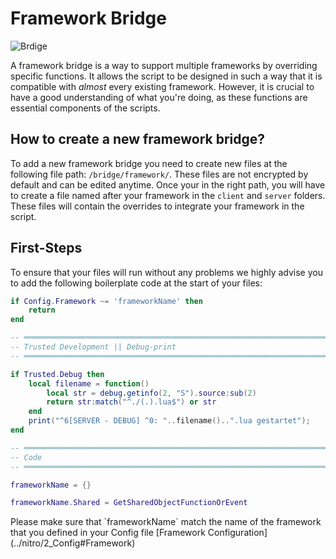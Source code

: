 
# Framework Bridge

![Brdige](../../public/imgs/bridge.png)

A framework bridge is a way to support multiple frameworks by overriding specific functions. It allows the script to be designed in such a way that it is compatible with *almost* every existing framework. However, it is crucial to have a good understanding of what you're doing, as these functions are essential components of the scripts.

## How to create a new framework bridge? 

To add a new framework bridge you need to create new files at the following file path: `/bridge/framework/`. These files are not encrypted by default and can be edited anytime. Once your in the right path, you will have to create a file named after your framework in the `client` and `server` folders. These files will contain the overrides to integrate your framework in the script.

## First-Steps

To ensure that your files will run without any problems we highly advise you to add the following boilerplate code at the start of your files: 

```lua copy {1, 21-23}
if Config.Framework ~= 'frameworkName' then 
    return
end

-- ════════════════════════════════════════════════════════════════════════════════════ --
-- Trusted Development || Debug-print
-- ════════════════════════════════════════════════════════════════════════════════════ --

if Trusted.Debug then
    local filename = function()
        local str = debug.getinfo(2, "S").source:sub(2)
        return str:match("^./(.).lua$") or str
    end
    print("^6[SERVER - DEBUG] ^0: "..filename()..".lua gestartet");
end

-- ════════════════════════════════════════════════════════════════════════════════════ --
-- Code
-- ════════════════════════════════════════════════════════════════════════════════════ --

frameworkName = {}

frameworkName.Shared = GetSharedObjectFunctionOrEvent
```

<Callout type="info">
    Please make sure that `frameworkName` match the name of the framework that you defined in your Config file [Framework Configuration](../nitro/2_Config#Framework)
</Callout>
